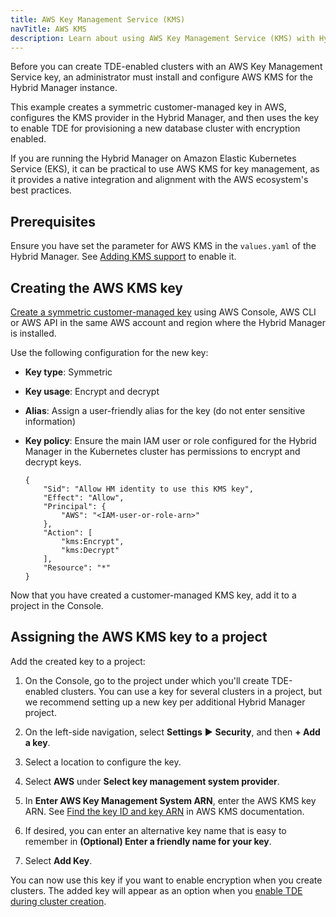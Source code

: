 ```yaml
---
title: AWS Key Management Service (KMS)
navTitle: AWS KMS
description: Learn about using AWS Key Management Service (KMS) with Hybrid Manager.
---
```


Before you can create TDE-enabled clusters with an AWS Key Management Service key, an administrator must install and configure AWS KMS for the Hybrid Manager instance.

This example creates a symmetric customer-managed key in AWS, configures the KMS provider in the Hybrid Manager, and then uses the key to enable TDE for provisioning a new database cluster with encryption enabled.

If you are running the Hybrid Manager on Amazon Elastic Kubernetes Service (EKS), it can be practical to use AWS KMS for key management, as it provides a native integration and alignment with the AWS ecosystem's best practices.

## Prerequisites

Ensure you have set the parameter for AWS KMS in the `values.yaml` of the Hybrid Manager. See [Adding KMS support](adding_kms_support.mdx) to enable it.  

## Creating the AWS KMS key

[Create a symmetric customer-managed key](https://docs.aws.amazon.com/kms/latest/developerguide/create-symmetric-cmk.html) using AWS Console, AWS CLI or AWS API in the same AWS account and region where the Hybrid Manager is installed. 

Use the following configuration for the new key:

-   **Key type**: Symmetric

-   **Key usage**: Encrypt and decrypt

-   **Alias**: Assign a user-friendly alias for the key (do not enter sensitive information)

-   **Key policy**: Ensure the main IAM user or role configured for the Hybrid Manager in the Kubernetes cluster has permissions to encrypt and decrypt keys.

    ```
    {
        "Sid": "Allow HM identity to use this KMS key",
        "Effect": "Allow",
        "Principal": {
            "AWS": "<IAM-user-or-role-arn>"
        },
        "Action": [
            "kms:Encrypt",
            "kms:Decrypt"
        ],
        "Resource": "*"
    }
    ```

Now that you have created a customer-managed KMS key, add it to a project in the Console.

## Assigning the AWS KMS key to a project

Add the created key to a project:

1.  On the Console, go to the project under which you'll create TDE-enabled clusters. 
    You can use a key for several clusters in a project, but we recommend setting up a new key per additional Hybrid Manager project.

2.  On the left-side navigation, select **Settings** ► **Security**, and then **+ Add a key**. 

3.  Select a location to configure the key.

4.  Select **AWS** under **Select key management system provider**.

5.  In **Enter AWS Key Management System ARN**, enter the AWS KMS key ARN. See [Find the key ID and key ARN](https://docs.aws.amazon.com/kms/latest/developerguide/find-cmk-id-arn.html) in AWS KMS documentation.

6.  If desired, you can enter an alternative key name that is easy to remember in **(Optional) Enter a friendly name for your key**.

7.  Select **Add Key**.

You can now use this key if you want to enable encryption when you create clusters. The added key will appear as an option when you [enable TDE during cluster creation](/edb-postgres-ai/1.3/hybrid-manager/using_hybrid_manager/cluster_management/create-clusters/additional-settings/#security).
